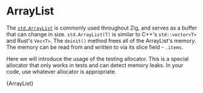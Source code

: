 

# ArrayList

The
[`std.ArrayList`](https://ziglang.org/documentation/master/std/#A;std:ArrayList)
is commonly used throughout Zig, and serves as a buffer that can change in
size. `std.ArrayList(T)` is similar to C++'s `std::vector<T>` and Rust's
`Vec<T>`. The `deinit()` method frees all of the ArrayList's memory. The memory
can be read from and written to via its slice field - `.items`.

Here we will introduce the usage of the testing allocator. This is a special
allocator that only works in tests and can detect memory leaks. In your code,
use whatever allocator is appropriate.

<CodeBlock language="zig">{ArrayList}</CodeBlock>
